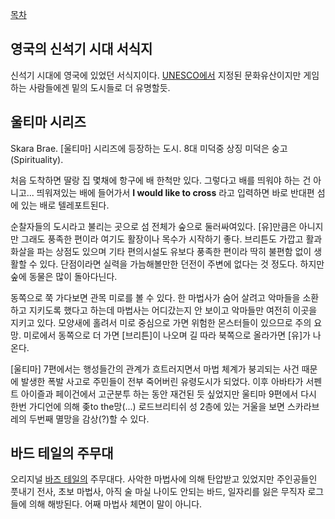 [[목차]]

== 영국의 신석기 시대 서식지 ==
신석기 시대에 영국에 있었던 서식지이다.  [[UNESCO]]에서 지정된 문화유산이지만 게임하는 사람들에겐 밑의 도시들로 더 유명할듯.

== 울티마 시리즈 ==
Skara Brae. [울티마] 시리즈에 등장하는 도시.
8대 미덕중 상징 미덕은 숭고(Spirituality).

처음 도착하면 딸랑 집 몇채에 항구에 배 한척만 있다. 그렇다고 배를 띄워야 하는 건 아니고... 띄워져있는 배에 들어가서 '''I would like to cross''' 라고 입력하면 바로 반대편 섬에 있는 배로 텔레포트된다.

순찰자들의 도시라고 불리는 곳으로 섬 전체가 숲으로 둘러싸여있다. [유]만큼은 아니지만 그래도 풍족한 편이라 여기도 활장이나 목수가 시작하기 좋다. 브리튼도 가깝고 활과 화살을 파는 상점도 있으며 기타 편의시설도 유보다 풍족한 편이라 딱히 불편함 없이 생활할 수 있다. 단점이라면 실력을 가늠해볼만한 던전이 주변에 없다는 것 정도다. 하지만 숲에 동물은 많이 돌아다닌다.

동쪽으로 쭉 가다보면 관목 미로를 볼 수 있다. 한 마법사가 숨어 살려고 악마들을 소환하고 지키도록 했다고 하는데 마법사는 어디갔는지 안 보이고 악마들만 여전히 이곳을 지키고 있다. 모양새에 홀려서 미로 중심으로 가면 위험한 몬스터들이 있으므로 주의 요망. 미로에서 동쪽으로 더 가면 [브리튼]이 나오며 길 따라 북쪽으로 올라가면 [유]가 나온다.

[울티마] 7편에서는 행성들간의 관계가 흐트러지면서 마법 체계가 붕괴되는 사건 때문에 발생한 폭발 사고로 주민들이 전부 죽어버린 유령도시가 되었다. 이후 아바타가 서펜트 아이즐과 페이건에서 고군분투 하는 동안 재건된 듯 싶었지만 울티마 9편에서 다시 한번 가디언에 의해 좆to the망(...) 로드브리티쉬 성 2층에 있는 거울을 보면 스카라브레의 두번째 멸망을 감상(?)할 수 있다.


== 바드 테일의 주무대 ==
오리지널 [[바즈 테일]]의 주무대다.  사악한 마법사에 의해 탄압받고 있었지만 주인공들인 풋내기 전사, 초보 마법사, 아직 술 마실 나이도 안되는 바드, 일자리를 잃은 무직자 로그들에 의해 해방된다.  어째 마법사 체면이 말이 아니다.
